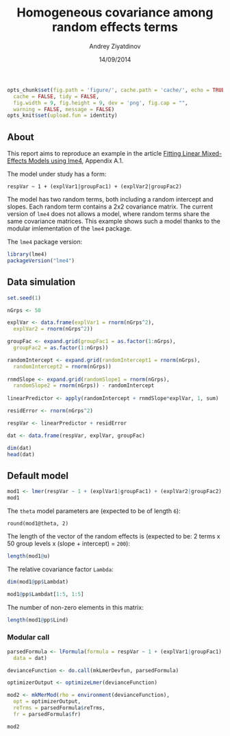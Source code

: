 % Homogeneous covariance among random effects terms
% Andrey Ziyatdinov
% 14/09/2014

```r
opts_chunk$set(fig.path = 'figure/', cache.path = 'cache/', echo = TRUE, 
  cache = FALSE, tidy = FALSE,
  fig.width = 9, fig.height = 9, dev = 'png', fig.cap = "",
  warning = FALSE, message = FALSE)
opts_knit$set(upload.fun = identity)
```

## About

This report aims to reproduce an example in the article 
[Fitting Linear Mixed-Effects Models using lme4](http://arxiv.org/abs/1406.5823), Appendix A.1.

The model under study has a form:

```
respVar ~ 1 + (explVar1|groupFac1) + (explVar2|groupFac2)
```

The model has two random terms, both including a random intercept and slopes.
Each random term contains a 2x2 covariance matrix.
The current version of `lme4` does not allows a model, where random terms share the same covariance matrices.
This example shows such a model thanks to the modular imlementation of the `lme4` package.

The `lme4` package version:

```r
library(lme4)
packageVersion("lme4")
```

## Data simulation

```r
set.seed(1)

nGrps <- 50

explVar <- data.frame(explVar1 = rnorm(nGrps^2), 
  explVar2 = rnorm(nGrps^2))

groupFac <- expand.grid(groupFac1 = as.factor(1:nGrps),
  groupFac2 = as.factor(1:nGrps))

randomIntercept <- expand.grid(randomIntercept1 = rnorm(nGrps),
  randomIntercept2 = rnorm(nGrps))
  
rnmdSlope <- expand.grid(randomSlope1 = rnorm(nGrps),
  randomSlope2 = rnorm(nGrps)) - randomIntercept
  
linearPredictor <- apply(randomIntercept + rnmdSlope*explVar, 1, sum)

residError <- rnorm(nGrps^2)

respVar <- linearPredictor + residError

dat <- data.frame(respVar, explVar, groupFac)

dim(dat)
head(dat)
```

## Default model

```r
mod1 <- lmer(respVar ~ 1 + (explVar1|groupFac1) + (explVar2|groupFac2), dat)
mod1
```

The `theta` model parameters are (expected to be of length `6`):

```
round(mod1@theta, 2)
```

The length of the vector of the random effects is (expected to be: 2 terms x 50 group levels x (slope + intercept) = `200`):

```r
length(mod1@u)
```

The relative covariance factor `Lambda`:

```r
dim(mod1@pp$Lambdat)
```

```r
mod1@pp$Lambdat[1:5, 1:5]
```


The number of non-zero elements in this matrix:

```r
length(mod1@pp$Lind)
```

### Modular call

```r
parsedFormula <- lFormula(formula = respVar ~ 1 + (explVar1|groupFac1) + (explVar2|groupFac2),
  data = dat)

devianceFunction <- do.call(mkLmerDevfun, parsedFormula)

optimizerOutput <- optimizeLmer(devianceFunction)

mod2 <- mkMerMod(rho = environment(devianceFunction),
  opt = optimizerOutput,
  reTrms = parsedFormula$reTrms,
  fr = parsedFormula$fr)
```

```r
mod2
```

